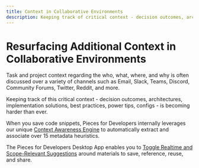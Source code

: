 ```yaml
---
title: Context in Collaborative Environments
description: Keeping track of critical context - decision outcomes, architectures, implementation solutions, best practices, power tips, configs - is becoming harder than ever.
---
```



# Resurfacing Additional Context in Collaborative Environments

Task and project context regarding the who, what, where, and why is often discussed over a variety of channels such as Email, Slack, Teams, Discord, Community Forums, Twitter, Reddit, and more.

Keeping track of this critical context - decision outcomes, architectures, implementation solutions, best practices, power tips, configs - is becoming harder than ever.

When you save code snippets, Pieces for Developers internally leverages our unique <a target="_blank" href={pieces_app.links.internal.context_awareness_engine.origin_details}>Context Awareness Engine</a> to automatically extract and associate over 15 metadata heuristics.

The Pieces for Developers Desktop App enables you to <a target="_blank" href={pieces_app.links.internal.global_search_suggestion_reuse.sort_scope_relevant}>Toggle Realtime and Scope-Relevant Suggestions</a> around materials to save, reference, reuse, and share.
